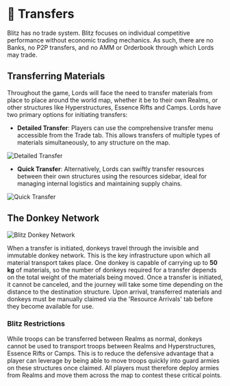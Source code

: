 
# 📜 Transfers

Blitz has no trade system. Blitz focuses on individual competitive performance without economic trading mechanics. As
such, there are no Banks, no P2P transfers, and no AMM or Orderbook through which Lords may trade.

## Transferring Materials

Throughout the game, Lords will face the need to transfer materials from place to place around the world map, whether it
be to their own Realms, or other structures like Hyperstructures, Essence Rifts and Camps. Lords have two primary
options for initiating transfers:

- **Detailed Transfer**: Players can use the comprehensive transfer menu accessible from the Trade tab. This allows
  transfers of multiple types of materials simultaneously, to any structure on the map.

![Detailed Transfer](/gifs/transfer-all.gif)

- **Quick Transfer**: Alternatively, Lords can swiftly transfer resources between their own structures using the
  resources sidebar, ideal for managing internal logistics and maintaining supply chains.

![Quick Transfer](/gifs/transfer-own.gif)

## The Donkey Network

<img src="/images/covers/donkey-network.png" alt="Blitz Donkey Network" className="w-full rounded-lg my-6" />

When a transfer is initiated, donkeys travel through the invisible and immutable donkey network. This is the key
infrastructure upon which all material transport takes place. One donkey is capable of carrying up to **50 kg** of
materials, so the number of donkeys required for a transfer depends on the total weight of the materials being moved.
Once a transfer is initiated, it cannot be canceled, and the journey will take some time depending on the distance to
the destination structure. Upon arrival, transferred materials and donkeys must be manually claimed via the 'Resource
Arrivals' tab before they become available for use.

### Blitz Restrictions

While troops can be transferred between Realms as normal, donkeys cannot be used to transport troops between Realms and
Hyperstructures, Essence Rifts or Camps. This is to reduce the defensive advantage that a player can leverage by being
able to move troops quickly into guard armies on these structures once claimed. All players must therefore deploy armies
from Realms and move them across the map to contest these critical points.
